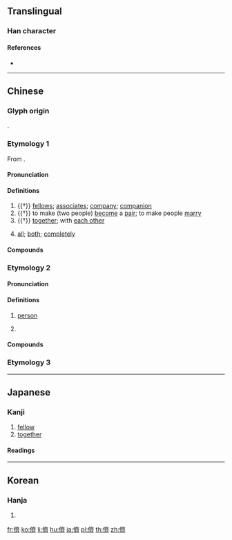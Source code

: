 {{also|侪|㑪}}
==Translingual==

===Han character===
{{Han char|rn=9|rad=人|as=14|sn=16|four=20223|canj=OYX|ids=⿰亻齊}}

====References====
* {{Han ref|kx=0119.380|dkj=01227|dj=0253.140|hdz=10231.140|uh=5115|ud=20757|bh=BEAB|bd=48811}}

----

==Chinese==
{{zh-forms|s=侪}}

===Glyph origin===
{{Han etym}}
{{Han compound|人|齊|ls=psc|c1=s|c2=p}}.

===Etymology 1===
From {{och-l|齊}}.

====Pronunciation====
{{zh-pron
|m=chái
|c=caai4,cai4,zai3
|c_note=zai3 - due to confusion with {{zh-l|*濟}}
|w=3ze
|mc=y
|oc=y
|cat=n,adv
}}

====Definitions====
{{zh-hanzi}}

# {{†}} [[fellow]]s; [[associate]]s; [[company]]; [[companion]]
# {{†}} to make (two people) [[become]] a [[pair]]; to make people [[marry]]
# {{†}} [[together]]; with [[each other]]
# {{lb|zh|Wu}} [[all]]; [[both]]; [[completely]]

====Compounds====
{{zh-der|吾儕|同儕|儕輩|奴儕|儕居|儕倫|朋儕|詩酒朋儕}}

===Etymology 2===

====Pronunciation====
{{zh-pron
|h=pfs=sà;gd=sa2
|cat=n,cls
}}

====Definitions====
{{zh-hanzi}} {{tlb|zh|Hakka}}

# [[person]]
# {{zh-classifier|people}}
#: {{zh-x|食 个 人，婦人家 㧯 細人仔{è} 以外，約 有 五-千 儕。|And they that had eaten were about five thousand '''men''', beside women and children.|H|ref={{lang|zh|{{w|客語聖經：現代台灣客語譯本|現代臺灣客語譯本|lang=zh}}}} ({{w|Hakka Bible: Today's Taiwan Hakka Version|Today's Taiwan Hakka Version}}), {{lang|zh|馬太福音}} (Matthew) 14:21}}

====Compounds====
{{zh-der|儕儕|別儕|各儕|哪儕|單儕|每儕|逐儕|麼儕|打魚儕食魚屎|坐儕毋知企儕苦|釘礱無㓾雞，三儕人罅挨|飯後一杯茶，餓死醫藥儕}}

===Etymology 3===
{{zh-see|濟|v|{{q|Min}} many}}

----

==Japanese==

===Kanji===
{{ja-kanji|grade=|rs=人14|style=ky|shin=㑪}}

# [[fellow]]
# [[together]]

====Readings====
{{ja-readings
|goon=[[せい]] (sei)
|kanon=[[さい]] (sai)
|kun=[[ともがら]] (tomogara)
|kanyoon=[[ぜ]] (ze)
}}

----

==Korean==

===Hanja===
{{ko-hanja|hangeul=제|rv=je|mr=che}}

# {{defn|lang=ko|sort=人14}}

[[fr:儕]]
[[ko:儕]]
[[li:儕]]
[[hu:儕]]
[[ja:儕]]
[[pl:儕]]
[[th:儕]]
[[zh:儕]]
